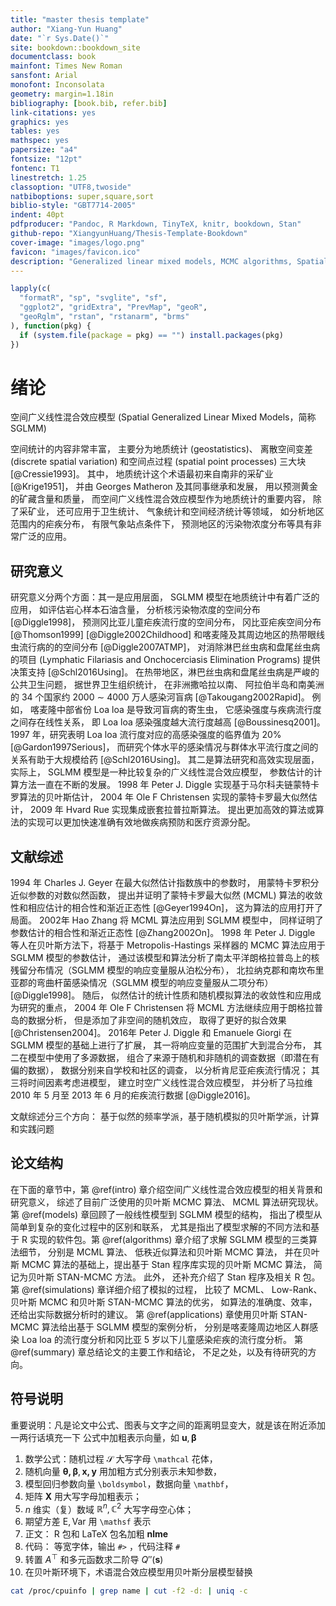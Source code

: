 ```yaml
---
title: "master thesis template"
author: "Xiang-Yun Huang"
date: "`r Sys.Date()`"
site: bookdown::bookdown_site
documentclass: book
mainfont: Times New Roman
sansfont: Arial
monofont: Inconsolata
geometry: margin=1.18in
bibliography: [book.bib, refer.bib]
link-citations: yes
graphics: yes
tables: yes
mathspec: yes
papersize: "a4"
fontsize: "12pt"
fontenc: T1
linestretch: 1.25
classoption: "UTF8,twoside"
natbiboptions: super,square,sort
biblio-style: "GBT7714-2005"
indent: 40pt
pdfproducer: "Pandoc, R Markdown, TinyTeX, knitr, bookdown, Stan"
github-repo: "XiangyunHuang/Thesis-Template-Bookdown"
cover-image: "images/logo.png"
favicon: "images/favicon.ico"
description: "Generalized linear mixed models, MCMC algorithms, Spatial generalized linear mixed models, Stan platform."
---
```


\mainmatter

```r
lapply(c(
  "formatR", "sp", "svglite", "sf",
  "ggplot2", "gridExtra", "PrevMap", "geoR",
  "geoRglm", "rstan", "rstanarm", "brms"
), function(pkg) {
  if (system.file(package = pkg) == "") install.packages(pkg)
})
```

# 绪论 {#intro}

空间广义线性混合效应模型 (Spatial Generalized Linear Mixed Models，简称 SGLMM)

空间统计的内容非常丰富， 主要分为地质统计 (geostatistics)、 离散空间变差 (discrete spatial variation) 和空间点过程 (spatial point processes) 三大块 [@Cressie1993]。 其中， 地质统计这个术语最初来自南非的采矿业 [@Krige1951]， 并由 Georges Matheron 及其同事继承和发展， 用以预测黄金的矿藏含量和质量， 而空间广义线性混合效应模型作为地质统计的重要内容， 除了采矿业， 还可应用于卫生统计、 气象统计和空间经济统计等领域， 如分析地区范围内的疟疾分布， 有限气象站点条件下， 预测地区的污染物浓度分布等具有非常广泛的应用。

## 研究意义 {#motivations}

研究意义分两个方面：其一是应用层面， SGLMM 模型在地质统计中有着广泛的应用， 如评估岩心样本石油含量， 分析核污染物浓度的空间分布 [@Diggle1998]， 预测冈比亚儿童疟疾流行度的空间分布， 冈比亚疟疾空间分布 [@Thomson1999]  [@Diggle2002Childhood] 和喀麦隆及其周边地区的热带眼线虫流行病的的空间分布 [@Diggle2007ATMP]， 对消除淋巴丝虫病和盘尾丝虫病的项目 (Lymphatic Filariasis and Onchocerciasis Elimination Programs) 提供决策支持 [@Schl2016Using]。 在热带地区，淋巴丝虫病和盘尾丝虫病是严峻的公共卫生问题， 据世界卫生组织统计， 在非洲撒哈拉以南、 阿拉伯半岛和南美洲的 34 个国家约 2000 $\sim$ 4000 万人感染河盲病 [@Takougang2002Rapid]。 例如， 喀麦隆中部省份 Loa loa 是导致河盲病的寄生虫， 它感染强度与疾病流行度之间存在线性关系， 即 Loa loa 感染强度越大流行度越高 [@Boussinesq2001]。 1997 年，研究表明 Loa loa 流行度对应的高感染强度的临界值为 20\% [@Gardon1997Serious]， 而研究个体水平的感染情况与群体水平流行度之间的关系有助于大规模给药 [@Schl2016Using]。 其二是算法研究和高效实现层面， 实际上， SGLMM 模型是一种比较复杂的广义线性混合效应模型， 参数估计的计算方法一直在不断的发展。 1998 年 Peter J. Diggle 实现基于马尔科夫链蒙特卡罗算法的贝叶斯估计， 2004 年 Ole F Christensen 实现的蒙特卡罗最大似然估计， 2009 年 H\aa vard Rue 实现集成嵌套拉普拉斯算法。 提出更加高效的算法或算法的实现可以更加快速准确有效地做疾病预防和医疗资源分配。


## 文献综述 {#reviews}

<!--  空间广义线性混合效应模型在这个地统计领域内通常又叫广义线性地统计模型。 地质统计因其包含的广泛科学内容， 逐渐被接受为空间统计的三大主流分支之一， 其余两个是离散空间变差（discrete spatial variation）和空间点过程（spatial point processes）[@Cressie1993]。  -->

1994 年 Charles J. Geyer 在最大似然估计指数族中的参数时， 用蒙特卡罗积分近似参数的对数似然函数， 提出并证明了蒙特卡罗最大似然 (MCML) 算法的收敛性和相应估计的相合性和渐近正态性 [@Geyer1994On]， 这为算法的应用打开了局面。 2002年 Hao Zhang 将 MCML 算法应用到 SGLMM 模型中， 同样证明了参数估计的相合性和渐近正态性 [@Zhang2002On]。 1998 年 Peter J. Diggle 等人在贝叶斯方法下，将基于 Metropolis-Hastings 采样器的 MCMC 算法应用于 SGLMM 模型的参数估计， 通过该模型和算法分析了南太平洋朗格拉普岛上的核残留分布情况（SGLMM 模型的响应变量服从泊松分布）， 北拉纳克郡和南坎布里亚郡的弯曲杆菌感染情况（SGLMM 模型的响应变量服从二项分布）[@Diggle1998]。 随后， 似然估计的统计性质和随机模拟算法的收敛性和应用成为研究的重点， 2004 年 Ole F Christensen 将 MCML 方法继续应用于朗格拉普岛的数据分析， 但是添加了非空间的随机效应， 取得了更好的拟合效果 [@Christensen2004]。 2016年 Peter J. Diggle 和 Emanuele Giorgi 在 SGLMM 模型的基础上进行了扩展， 其一将响应变量的范围扩大到混合分布， 其二在模型中使用了多源数据， 组合了来源于随机和非随机的调查数据（即潜在有偏的数据）， 数据分别来自学校和社区的调查， 以分析肯尼亚疟疾流行情况； 其三将时间因素考虑进模型， 建立时空广义线性混合效应模型， 并分析了马拉维 2010 年 5 月至 2013 年 6 月的疟疾流行数据 [@Diggle2016]。

<!-- 近年来，在大数据的背景下， 寻求高效的算法成为一个新的方向，2009 年 Rue 等人提出基于近似贝叶斯推断的集成嵌套拉普拉斯算法，简称 INLA[@INLA2009]， 并将其应用于空间数据建模[@INLA2015]，还推广到一般的贝叶斯计算[@INLA2017]。2013年，Liang 等人将重抽样的技术用于大规模地质统计数据分析，相比贝叶斯方法[@Diggle1998]，它可以更加快速地获得准确的结果[@Resampling2013]。同时， 涉及空间数据分析和建模的书籍也越来越多， 用于空间数据分析的分层模型[@Banerjee2015]和基于 `R-INLA` 软件的空间和时空贝叶斯模型 [@Blangiardo2015]。 -->
<!-- 2016 年 Bonat 和 Ribeiro Jr. 综合比较了 MCML、贝叶斯 MCMC 和 近似拉普拉斯算法 方法[@Bonat2016Practical]。 -->


文献综述分三个方向： 基于似然的频率学派，基于随机模拟的贝叶斯学派，计算和实践问题


## 论文结构 {#stracture}

在下面的章节中，第 \@ref(intro) 章介绍空间广义线性混合效应模型的相关背景和研究意义， 综述了目前广泛使用的贝叶斯 MCMC 算法、 MCML 算法研究现状。 第 \@ref(models) 章回顾了一般线性模型到 SGLMM 模型的结构， 指出了模型从简单到复杂的变化过程中的区别和联系， 尤其是指出了模型求解的不同方法和基于 R 实现的软件包。第 \@ref(algorithms) 章介绍了求解 SGLMM 模型的三类算法细节， 分别是 MCML 算法、 低秩近似算法和贝叶斯 MCMC 算法， 并在贝叶斯 MCMC 算法的基础上，提出基于 Stan 程序库实现的贝叶斯 MCMC 算法， 简记为贝叶斯 STAN-MCMC 方法。 此外， 还补充介绍了 Stan 程序及相关 R 包。 第 \@ref(simulations) 章详细介绍了模拟的过程， 比较了 MCML、 Low-Rank、 贝叶斯 MCMC 和贝叶斯 STAN-MCMC 算法的优劣， 如算法的准确度、效率， 还给出实际数据分析时的建议。 第 \@ref(applications) 章使用贝叶斯 STAN-MCMC 算法给出基于 SGLMM 模型的案例分析， 分别是喀麦隆周边地区人群感染 Loa loa 的流行度分析和冈比亚 5 岁以下儿童感染疟疾的流行度分析。 第 \@ref(summary) 章总结论文的主要工作和结论， 不足之处，以及有待研究的方向。


## 符号说明 {#Conventions-Colophon}

重要说明：凡是论文中公式、图表与文字之间的距离明显变大，就是该在附近添加一两行话填充一下
公式中加粗表示向量，如 $\mathbf{u},\boldsymbol{\beta}$

1. 数学公式：随机过程 $\mathcal{S}$ 大写字母 `\mathcal` 花体，
2. 随机向量 $\boldsymbol{\theta,\beta},\mathbf{x,y}$ 用加粗方式分别表示未知参数，
1. 模型回归参数向量 `\boldsymbol`，数据向量 `\mathbf`，
1. 矩阵 $\mathbf{X}$ 用大写字母加粗表示；
1. $n$ 维实（复）数域 $\mathbb{R}^n, \mathbb{C}^2$ 大写字母空心体；
1. 期望方差 $\mathsf{E,Var}$ 用 `\mathsf` 表示
2. 正文： R 包和 LaTeX 包名加粗 **nlme**
3. 代码： 等宽字体，输出 `#>` ，代码注释 `#`
4. 转置 $A^{\top}$ 和多元函数求二阶导 $Q''(\mathbf{s})$
6. 在贝叶斯环境下，术语混合效应模型用贝叶斯分层模型替换

```bash
cat /proc/cpuinfo | grep name | cut -f2 -d: | uniq -c
```
